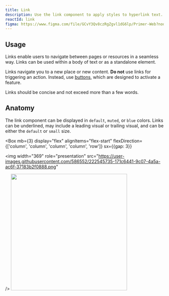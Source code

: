 ```yaml
---
title: Link
description: Use the link component to apply styles to hyperlink text.
reactId: link
figma: https://www.figma.com/file/GCvY3Qv8czRgZgvl1dG6lp/Primer-Web?node-id=20953%3A78940&t=wIvqJYawyRBUeGPt-1
---
```



## Usage
Links enable users to navigate between pages or resources in a seamless way. Links can be used within a body of text or as a standalone element.

Links navigate you to a new place or new content. **Do not** use links for triggering an action. Instead, use [buttons](/components/button), which are designed to activate a feature.

Links should be concise and not exceed more than a few words.

## Anatomy

The link component can be displayed in `default`, `muted`, or `blue` colors. Links can be underlined, may include a leading visual or trailing visual, and can be either the `default` or `small` size. 

<Box
  mb={3}
  display="flex"
  alignItems="flex-start"
  flexDirection={['column', 'column', 'column', 'column', 'row']}
  sx={{gap: 3}}
>
  <img
    width="369"
    role="presentation"
    src="https://user-images.githubusercontent.com/586552/222545735-171c6441-9c07-4a5a-ac6f-37183b2f0888.png"
    
  />
  <img
    width="369"
    role="presentation"
    src="https://user-images.githubusercontent.com/586552/222545736-ccf9afd5-644a-4dea-848b-39ff46c579a8.png"
   />
</Box>
